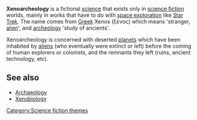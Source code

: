 '''Xenoarcheology''' is a fictional [[science]] that exists only in [[science fiction]] worlds, mainly in works that have to do with [[space exploration]] like [[Star Trek]]. The name comes from [[Greek language|Greek]] Xenos (&#958;&#941;&#957;&#959;&#962;) which means 'stranger, [[alien]]', and [[archeology]] 'study of ancients'. 

Xenoarcheology is concerned with deserted [[planet]]s which have been inhabited by [[alien]]s (who eventually were extinct or left) before the coming of human explorers or colonists, and the remnants they left (ruins, ancient technology, etc).

==See also==
* [[Archaeology]]
*[[Xenobiology]]

[[Category:Science fiction themes]]